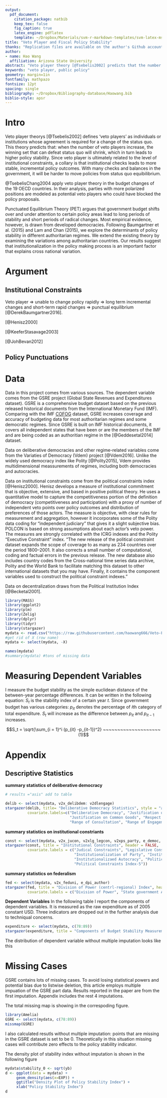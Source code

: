 ```yaml
---
output: 
  pdf_document:
    citation_package: natbib
    keep_tex: false
    fig_caption: true
    latex_engine: pdflatex
    template: ~/Dropbox/Materials/svm-r-markdown-templates/svm-latex-ms.tex
title: "Veto Player and Fiscal Policy Stability"
thanks: "Replication files are available on the author's Github account (http://github.com/haowang666). **Current version**: `r format(Sys.time(), '%B %d, %Y')`"
author:
- name: Hao Wang
  affiliation: Arizona State University
abstract: "Veto player theory [@Tsebelis2002] predicts that the number of veto players influencing policy stabilities. While studies in OECD countries have shown supportive evidence [@TsebelisChang2004], there is few work on policy stability in nondemocracies. This project uses a new dataset from GSRE (Global State Revenues and Expenditures dataset) and perform an empirical test on veto player and budget stability in authoritarian countries. Preliminary analysis show that even in authoritarian countries, institutional constrians (veto players) lead to incremental budget changes. "
keywords: "veto player, public policy"
geometry: margin=1in
fontfamily: mathpazo
fontsize: 12pt
spacing: single
bibliography: ~/Dropbox/Bibliography-database/Haowang.bib
biblio-style: apsr
---
```






# Intro
Veto player theorys [@Tsebelis2002] defines 'veto players' as individuals or institutions whose agreement is required for a change of the status quo. This theory predicts that: when the number of veto players increase, the winning set that can defeat status quo will shrink, which in turn leads to higher policy stability. Since veto player is ultimately related to the level of institutional constraints, a collary is that institutional checks leads to more stable, incremental policy outcomes. With many checks and balances in the government, it will be harder to move policies from status quo equibilibrium. 

@TsebelisChang2004 apply veto player theory in the budget changes of the 19 OECD countries. In their analysis, parties with more polarized positions are modeled as potential veto players who could have blocked the policy proposals. 



Punctuated Equilibrium Theory (PET) argues that government budget shifts over and under attention to certain policy areas lead to long periods of stability and short periods of radical changes. Most empirical evidence, however, is drawn from developed democracies. Following Baumgartner et al. (2015) and Lam and Chan (2015), we explore the determinants of policy stability in different authoritarian regimes. We extend the existing theory by examining the variations among authoritarian countries. Our results suggest that institutionalization in the policy making process is an important factor that explains cross national variation.




# Argument 

## Institutional Constraints

Veto player $\Rightarrow$ unable to change policy rapidly $\Rightarrow$ long term incremental changes and short-term rapid changes $\Rightarrow$ punctual equilibrium [@DerekBaumgartner2016].


[@Henisz2000]

[@KeeferStasavage2003]

[@JohBevan2012]


## Policy Punctuations





# Data
Data in this project comes from various sources. The dependent variable comes from the GSRE project (Global State Revenues and Expenditures dataset). GSRE is a comprehensive budget dataset based on the previous released historical documents from the International Monetary Fund (IMF). Comparing with the IMF [COFOG]() dataset, GSRE increases coverage and accuracy of budgeting data for most authoritarian regimes and some democratic regimes. Since GSRE is built on IMF historical documents, it covers all independent states that have been or are the members of the IMF and are being coded as an authoritian regime in the [@Geddesetal2014] dataset. 

Data on deliberative democracies and other regime-related variables come from the Variaties of Democracy (Vdem) project [@Vdem2016]. Unlike the widely used democracy index like Polity [@Polity2015], Vdem provides multidimensional meassurements of regimes, including both democracies and autocracies. 


Data on institutional constraints come from the political constraints index [@Henisz2000]. Henisz develops a measure of institutional commitment that is objective, extensive, and based in positive political theory. He uses a quantitative model to capture the competitiveness portion of the definition of democracy (competitiveness and participation) with a proxy of number of independent veto points over policy outcomes and distribution of preferences of those actors. The measure is objective, with clear rules for measurement and aggregation, however it incorporates some of the Polity data coding for “independent judiciary” that gives it a slight subjective bias. POLCON is based on strong assumptions about each actor’s veto power. The measures are strongly correlated with the ICRG indexes and the Polity “Executive Constraint” index. “The new release of the political constraint dataset expands the scope of coverage to as many as 234 countries over the period 1800–2001. It also corrects a small number of computational, coding and factual errors in the previous release. The new database also includes country codes from the Cross-national time series data archive, Polity and the World Bank to facilitate matching this dataset to other international datasets that you may have. Finally, it contains the component variables used to construct the political constraint indexes.”




Data on decentralization draws from the Political Institution Index [@Becketal2001]. 



```r
library(MASS)
library(ggplot2)
library(plm)
library(Zelig)
library(dplyr)
library(tidyr)
library(stargazer)
mydata <- read.csv("https://raw.githubusercontent.com/haowang666/Veto-Fiscal/master/data/vdem-merge-clean.csv")
#get rid of X (row name)
mydata <- select(mydata, -X)
```





```r
names(mydata)
#summary(mydata) #tons of missing data
```


# Measuring Dependent Variables 

I measure the budget stability as the simple euclidean distance of the between-year percentage differences. It can be written in the following equation: $S_t$ is the stability index of a certain year $t$. Since government budget has various categories: $p_{it}$ denotes the percentage of $i$th category of total expenditure. $S_t$ will increase as the difference between $p_{it}$ and $p_{it-1}$ increases. 

$$S_t = \sqrt{\sum_{i = 1}^i (p_{it} -p_{it-1})^2} ~~~~~~~~~~~~~~~~~~~~ (1)$$ 




\newpage

# Appendix



## Descriptive Statistics


**summary statistics of deliberative democracy**




```r
# results ="asis" add to table

delib <- select(mydata, v2x_delibdem: v2dlengage)
stargazer(delib, title= "Deliberative Democracy Statistics", style = "apsr", header = FALSE,
          covariate.labels=c("Deliberative Democracy", "Justification on Public Policy", 
                             "Justification on Common Goods", "Respect for Counterarguments", 
                             "Range of Consultation", "Range of Engagement"))
```

**summary statistics on institutional constriants**

```r
const <- select(mydata, v2x_jucon, v2xlg_legcon, v2xps_party, e_democ, e_autoc, e_h_polcon5, e_h_polcon3) 
stargazer(const, title = "Institutional Constraints", header = FALSE,
          covariate.labels = c("Judical Constraints", "Legislative Constraints",
                               "Institutionalization of Party", "Institutionalizaed Democracy",
                               "Institutionalizaed Autocracy", "Political Constraints Index-3", 
                               "Political Constraints Index-5"))
```


**summary statistics on federalism**

```r
fed <- select(mydata, v2x_feduni, e_dpi_author)
stargazer(fed, title = "Division of Power (centrl-regional) Index", header = FALSE,
          covariate.labels = c("Division of Power", "State government Authority"))

```


**Dependent Variables**
In the following table I report the components of dependent variables. It is measured as the raw expenditure as of 2005 constant USD. Three indicators are dropped out in the further analysis due to techniqual concerns. 



```r
expenditure <- select(mydata, c(78:89))
stargazer(expenditure, title = "Components of Budget Stability Measurements", header = FALSE, digits = 3)
```





The distribution of dependent variable without multiple imputation looks like this 







# Missing Cases
GSRE contains lots of missing cases. To avoid losing statistical powers and potential bias due to listwise deletion, this article employs multiple impuation of the GSRE part data. Results reported in the paper are from the first imputation. Appendix includes the rest 4 imputations. 

The total missing map is showing in the correspoding figure. 

```r
library(Amelia)
GSRE <- select(mydata, c(78:89))
missmap(GSRE)
```




I also calculated resutls without multiple imputation: points that are missing in the GSRE dataset is set to be 0. Theoretically in this situation missing cases will contribute zero effects to the policy stability indicator. 




The density plot of stability index without imputation is shown in the following figure

```r
mydata$stability_0 <- sqrt(yb)
d <- ggplot(data = mydata) +
     geom_density(aes(x=EXP)) +
     ggtitle("Density Plot of Policy Stability Index") +
     xlab("Policy Stability Index") 
d
```








<!--The folowing are some examples 

```r
suppressMessages(library(Zelig))
suppressMessages(library(arm))
suppressMessages(library(coefplot))

data(voteincome)

voteincome$z.age <- arm::rescale(voteincome$age)
voteincome$z.education <- arm::rescale(voteincome$education)
voteincome$z.income <- arm::rescale(voteincome$income)

M1 <- glm(vote ~ z.age + female + z.education + z.income,
            data=voteincome, family=binomial)

coefplot(M1)
```
-->

